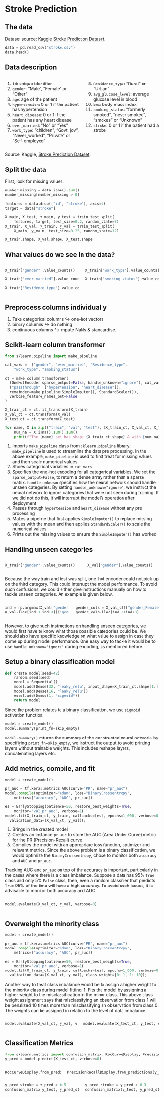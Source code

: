 # Stroke Prediction {visibility="uncounted"}

## The data {.smaller}

Dataset source: [Kaggle Stroke Prediction Dataset](https://www.kaggle.com/datasets/fedesoriano/stroke-prediction-dataset).

```python
data = pd.read_csv("stroke.csv")
data.head()
```

## Data description {.smaller}

::: columns
::: column
1) `id`: unique identifier
2) `gender`: "Male", "Female" or "Other"
3) `age`: age of the patient
4) `hypertension`: 0 or 1 if the patient has hypertension
5) `heart_disease`: 0 or 1 if the patient has any heart disease
6) `ever_married`: "No" or "Yes"
7) `work_type`: "children", "Govt_jov", "Never_worked", "Private" or "Self-employed"
:::
::: column
8) `Residence_type`: "Rural" or "Urban"
9) `avg_glucose_level`: average glucose level in blood
10) `bmi`: body mass index
11) `smoking_status`: "formerly smoked", "never smoked", "smokes" or "Unknown"
12) `stroke`: 0 or 1 if the patient had a stroke
:::
:::

::: footer
Source: Kaggle, [Stroke Prediction Dataset](https://www.kaggle.com/datasets/fedesoriano/stroke-prediction-dataset).
:::

## Split the data

First, look for missing values.
```python
number_missing = data.isna().sum()
number_missing[number_missing > 0]
```

```python
features = data.drop(["id", "stroke"], axis=1)
target = data["stroke"]

X_main, X_test, y_main, y_test = train_test_split(
    features, target, test_size=0.2, random_state=7)
X_train, X_val, y_train, y_val = train_test_split(
    X_main, y_main, test_size=0.25, random_state=12)

X_train.shape, X_val.shape, X_test.shape
```

## What values do we see in the data?

::: columns
::: column
```python
X_train["gender"].value_counts()
```

```python
X_train["ever_married"].value_counts()
```

```python
X_train["Residence_type"].value_counts()
```
:::
::: column
```python
X_train["work_type"].value_counts()
```

```python
X_train["smoking_status"].value_counts()
```
:::
:::

## Preprocess columns individually

1. Take categorical columns $\hookrightarrow$ one-hot vectors
2. binary columns $\hookrightarrow$ do nothing
3. continuous columns $\hookrightarrow$ impute NaNs & standardise.

## Scikit-learn column transformer

```python
from sklearn.pipeline import make_pipeline                                              #<1>

cat_vars =  ["gender", "ever_married", "Residence_type",                                #<2>
    "work_type", "smoking_status"]                  

ct = make_column_transformer(
  (OneHotEncoder(sparse_output=False, handle_unknown="ignore"), cat_vars),              #<3>
  ("passthrough", ["hypertension", "heart_disease"]),                                   #<4>
  remainder=make_pipeline(SimpleImputer(), StandardScaler()),                           #<5>
  verbose_feature_names_out=False
)

X_train_ct = ct.fit_transform(X_train)
X_val_ct = ct.transform(X_val)
X_test_ct = ct.transform(X_test)

for name, X in zip(("train", "val", "test"), (X_train_ct, X_val_ct, X_test_ct)):        #<6>
    num_na = X.isna().sum().sum()
    print(f"The {name} set has shape {X_train_ct.shape} & with {num_na} NAs.")
```

::: {.content-visible unless-format="revealjs"}
1. Imports `make_pipeline` class from `sklearn.pipeline` library. `make_pipeline` is used to streamline the data pre processing. In the above example, `make_pipeline` is used to first treat for missing values and then scale numerical values
2. Stores categorical variables in `cat_vars`
3. Specifies the one-hot encoding for all categorical variables. We set the `sparse_output=False`, to return a dense array rather than a sparse matrix. `handle_unknown` specifies how the neural network should handle unseen categories. By setting `handle_unknown="ignore"`, we instruct the neural network to ignore categories that were not seen during training. If we did not do this, it will interrupt the model's operation after deployment
4. Passes through `hypertension` and `heart_disease` without any pre processing
5. Makes a pipeline that first applies `SimpleImputer()` to replace missing values with the mean and then applies `StandardScaler()` to scale the numerical values 
6. Prints out the missing values to ensure the `SimpleImputer()` has worked
:::
## Handling unseen categories

::: columns
::: column
```python
X_train["gender"].value_counts()
```
:::
::: column
```python
X_val["gender"].value_counts()
```
:::
:::

::: {.content-visible unless-format="revealjs"}
Because the way train and test was split, one-hot encoder could not pick up on the third category. This could interrupt the model performance. To avoid such confusions, we could either give instructions manually on how to tackle unseen categories. An example is given below.
:::
::: columns
::: column
```python
ind = np.argmax(X_val["gender"] == "Other")
X_val.iloc[ind-1:ind+3][["gender"]]
```
:::
::: column
```python
gender_cols = X_val_ct[["gender_Female", "gender_Male"]]
gender_cols.iloc[ind-1:ind+3]
```
:::
:::

::: {.content-visible unless-format="revealjs"}
However, to give such instructions on handling unseen categories, we would first have to know what those possible categories could be. We should also have specific knowledge on what value to assign in case they come up during model performance. One easy way to tackle it would be to use `handle_unknown="ignore"` during encoding, as mentioned before.
:::

## Setup a binary classification model

```python
def create_model(seed=42):
    random.seed(seed)
    model = Sequential()
    model.add(Dense(32, "leaky_relu", input_shape=X_train_ct.shape[1:]))
    model.add(Dense(16, "leaky_relu"))
    model.add(Dense(1, "sigmoid"))
    return model
```
::: {.content-visible unless-format="revealjs"}
Since the problem relates to a binary classification, we use `sigmoid` activation function.
:::

```python
model = create_model()
model.summary(print_fn=skip_empty)
```
::: {.content-visible unless-format="revealjs"}
`model.summary()` returns the summary of the constructed neural network. by specifiying `print_fn=skip_empty`, we instruct the output to avoid printing layers without trainable weights. This includes reshape layers, concatenating layers etc.
:::

## Add metrics, compile, and fit

```python
model = create_model()                                                  #<1>

pr_auc = tf.keras.metrics.AUC(curve="PR", name="pr_auc")                #<2>
model.compile(optimizer="adam", loss="BinaryCrossentropy",              #<3>
    metrics=["accuracy", "AUC", pr_auc])                                

es = EarlyStopping(patience=50, restore_best_weights=True,
    monitor="val_pr_auc", verbose=1)
model.fit(X_train_ct, y_train, callbacks=[es], epochs=1_000, verbose=0,
  validation_data=(X_val_ct, y_val));
```

::: {.content-visible unless-format="revealjs"}
1. Brings in the created model
2. Creates an instance `pr_auc` to store the AUC (Area Under Curve) metric for the PR (Precision-Recall) curve
3. Compiles the model with an appropriate loss function, optimizer and relevant metrics. Since the above problem is a binary classification, we would optimize the `BinaryCrossentropy`, chose to monitor both `accuracy` and `AUC` and `pr_auc`.  

Tracking AUC and `pr_auc` on top of the accuracy is important, particularly in the cases where there is a class imbalance. Suppose a data has 95% `True` class and only 5% `False` class, then, even a random classifier that predicts `True` 95% of the time will have a high accuracy. To avoid such issues, it is advisable to monitor both accuracy and AUC.
:::

::: columns
::: column
```python
model.evaluate(X_val_ct, y_val, verbose=0)
```
:::
::: column
:::
:::

## Overweight the minority class

```python
model = create_model()

pr_auc = tf.keras.metrics.AUC(curve="PR", name="pr_auc")
model.compile(optimizer="adam", loss="BinaryCrossentropy",
    metrics=["accuracy", "AUC", pr_auc])

es = EarlyStopping(patience=50, restore_best_weights=True,
    monitor="val_pr_auc", verbose=1)
model.fit(X_train_ct, y_train, callbacks=[es], epochs=1_000, verbose=0,                    #<1>
  validation_data=(X_val_ct, y_val), class_weight={0: 1, 1: 10});
```

::: {.content-visible unless-format="revealjs"}
Another way to treat class imbalance would be to assign a higher weight to the minority class during model fitting.
1. Fits the model by assigning a higher weight to the misclassification in the minor class. This above class weight assignment says that misclassifying an observation from class 1 will be penalized 10 times more than misclassifying an observation from class 0. The weights can be assigned in relation to the level of data imbalance.
:::
::: columns
::: column
```python
model.evaluate(X_val_ct, y_val, verbose=0)
```
:::
::: column
::: fragment
```python
model.evaluate(X_test_ct, y_test, verbose=0)
```
:::
:::
:::

## Classification Metrics {.smaller}

```python
from sklearn.metrics import confusion_matrix, RocCurveDisplay, PrecisionRecallDisplay
y_pred = model.predict(X_test_ct, verbose=0)
```

::: columns
::: column
```python
RocCurveDisplay.from_predictions(y_test, y_pred, name="");
```
:::
::: column
```python
PrecisionRecallDisplay.from_predictions(y_test, y_pred, name=""); plt.legend(loc="upper right");
```
:::
:::

::: columns
::: column
```python
y_pred_stroke = y_pred > 0.5
confusion_matrix(y_test, y_pred_stroke)
```
:::
::: column
```python
y_pred_stroke = y_pred > 0.3
confusion_matrix(y_test, y_pred_stroke)
```
:::
:::
